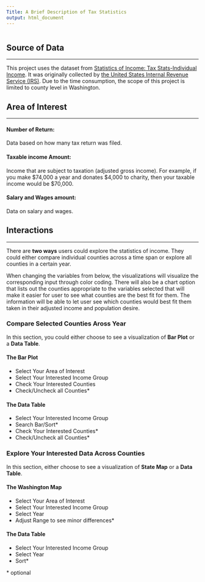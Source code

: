 ```yaml
---
Title: A Brief Description of Tax Statistics
output: html_document
---
```


```r

```

## Source of Data

---

This project uses the dataset from [Statistics of Income: Tax Stats-Individual Income](https://www.irs.gov/statistics/soi-tax-stats-about-soi). It was originally collected by [the United States Internal Revenue Service (IRS)](https://www.irs.gov/). Due to the time consumption, the scope of this project is limited to county level in Washington. 


## Area of Interest

---


#### **Number of Return:**

Data based on how many tax return was filed.


#### **Taxable income Amount:**

Income that are subject to taxation (adjusted gross income).
For example, if you make \$74,000 a year and donates \$4,000 to charity, then your taxable income would be $70,000.  


#### **Salary and Wages amount:**

Data on salary and wages.


## Interactions

---

There are **two ways** users could explore the statistics of income. They could either compare individual counties across a time span or explore all counties in a certain year. 

When changing the variables from below, the visualizations will visualize the corresponding input through color coding. There will also be a chart option that lists out the counties appropriate to the variables selected that will make it easier for user to see what counties are the best fit for them. The information will be able to let user see which counties would best fit them taken in their adjusted income and population desire.


### Compare Selected Counties Aross Year 

In this section, you could either choose to see a visualization of **Bar Plot** or a **Data Table**.  

#### The Bar Plot

* Select Your Area of Interest
* Select Your Interested Income Group
* Check Your Interested Counties
* Check/Uncheck all Counties*

#### The Data Table

* Select Your Interested Income Group 
* Search Bar/Sort*
* Check Your Interested Counties*
* Check/Uncheck all Counties*


### Explore Your Interested Data Across Counties

In this section, either choose to see a visualization of **State Map** or a **Data Table**.

#### The Washington Map

* Select Your Area of Interest
* Select Your Interested Income Group 
* Select Year
* Adjust Range to see minor differences*


#### The Data Table

* Select Your Interested Income Group 
* Select Year
* Sort*

\* optional


